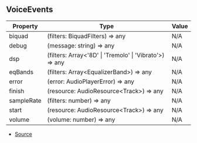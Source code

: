 ## VoiceEvents

| Property | Type | Value |
| ----------- | ----------- | ----------- |
| biquad | (filters: BiquadFilters) => any | N/A |
| debug | (message: string) => any | N/A |
| dsp | (filters: Array\<'8D' \| 'Tremolo' \| 'Vibrato'>) => any | N/A |
| eqBands | (filters: Array\<EqualizerBand>) => any | N/A |
| error | (error: AudioPlayerError) => any | N/A |
| finish | (resource: AudioResource\<Track>) => any | N/A |
| sampleRate | (filters: number) => any | N/A |
| start | (resource: AudioResource\<Track>) => any | N/A |
| volume | (volume: number) => any | N/A |


- [Source](https://github.com/Androz2091/discord-player/blob/cb6c009/packages/discord-player/src/VoiceInterface/StreamDispatcher.ts#L54)